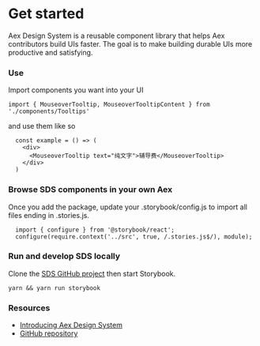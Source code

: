 
<Meta title="Intro" />

# Get started

Aex Design System is a reusable component library that helps Aex contributors build UIs faster. The goal is to make building durable UIs more productive and satisfying.


### **Use**

Import components you want into your UI

`import { MouseoverTooltip, MouseoverTooltipContent } from './components/Tooltips'`

and use them like so

```
  const example = () => (
    <div>
      <MouseoverTooltip text="纯文字">辅导费</MouseoverTooltip>
    </div>
  )
```

### **Browse SDS components in your own Aex**

Once you add the package, update your .storybook/config.js to import all files ending in .stories.js.

```
  import { configure } from '@storybook/react';
  configure(require.context('../src', true, /.stories.js$/), module);
```

### **Run and develop SDS locally**

Clone the [SDS GitHub project](https://github.com/AexDeFi/rainbow-fronted.git) then start Storybook.

`yarn && yarn run storybook`

### **Resources**

- [Introducing Aex Design System](https://github.com/AexDeFi/rainbow-fronted.git)
- [GitHub repository](https://github.com/AexDeFi/rainbow-fronted.git)
